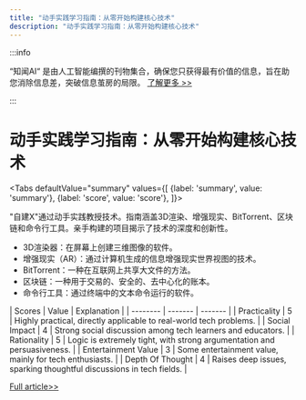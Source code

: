 ```yaml
---
title: "动手实践学习指南：从零开始构建核心技术"
description: "动手实践学习指南：从零开始构建核心技术"
---
```



:::info

“知闻AI“ 是由人工智能编撰的刊物集合，确保您只获得最有价值的信息，旨在助您消除信息差，突破信息茧房的局限。  [了解更多 >>](/zh-Hans/docs/guides)

:::

# 动手实践学习指南：从零开始构建核心技术


<Tabs
	defaultValue="summary"
	values={[
	{label: 'summary', value: 'summary'},
	{label: 'score', value: 'score'},
]}>
<TabItem value="summary">


"自建X"通过动手实践教授技术。指南涵盖3D渲染、增强现实、BitTorrent、区块链和命令行工具。亲手构建的项目揭示了技术的深度和创新性。
- 3D渲染器：在屏幕上创建三维图像的软件。
- 增强现实（AR）：通过计算机生成的信息增强现实世界视图的技术。
- BitTorrent：一种在互联网上共享大文件的方法。
- 区块链：一种用于交易的、安全的、去中心化的账本。
- 命令行工具：通过终端中的文本命令运行的软件。
</TabItem>
<TabItem value="score">
	| Scores     | Value   | Explanation |
	| -------- | ------- | ------- |
	| Practicality  | 5    | Highly practical, directly applicable to real-world tech problems.    |
	| Social Impact | 4     | Strong social discussion among tech learners and educators.    |
	| Rationality    | 5    | Logic is extremely tight, with strong argumentation and persuasiveness.    |
	| Entertainment Value    | 3    | Some entertainment value, mainly for tech enthusiasts.    |
	| Depth Of Thought    | 4    | Raises deep issues, sparking thoughtful discussions in tech fields.    |
</TabItem>
</Tabs>

[Full article>>](https://github.com/codecrafters-io/build-your-own-x)
